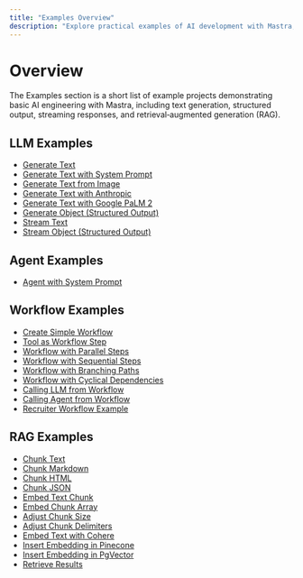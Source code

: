 ```yaml
---
title: "Examples Overview"
description: "Explore practical examples of AI development with Mastra, including text generation, RAG implementations, structured outputs, and multi-modal interactions. Learn how to build AI applications using OpenAI, Anthropic, and Google PaLM 2."
---
```


# Overview

The Examples section is a short list of example projects demonstrating basic AI engineering with Mastra, including text generation, structured output, streaming responses, and retrieval‐augmented generation (RAG).

## LLM Examples

- [Generate Text](../examples/llms/generate-text.mdx)
- [Generate Text with System Prompt](../examples/llms/generate-text-system-prompt.mdx)
- [Generate Text from Image](../examples/llms/generate-text-from-image.mdx)
- [Generate Text with Anthropic](../examples/llms/generate-text-with-claude.mdx)
- [Generate Text with Google PaLM 2](../examples/llms/generate-text-with-palm2.mdx)
- [Generate Object (Structured Output)](../examples/llms/generate-object-structured.mdx)
- [Stream Text](../examples/llms/stream-text.mdx)
- [Stream Object (Structured Output)](../examples/llms/stream-object-structured.mdx)

## Agent Examples

- [Agent with System Prompt](../examples/agents/agent-system-prompt.mdx)

## Workflow Examples

- [Create Simple Workflow](../examples/workflows/create-workflow.mdx)
- [Tool as Workflow Step](../examples/workflows/tool-as-workflow-step.mdx)
- [Workflow with Parallel Steps](../examples/workflows/workflow-with-parallel-steps.mdx)
- [Workflow with Sequential Steps](../examples/workflows/workflow-with-sequential-steps.mdx)
- [Workflow with Branching Paths](../examples/workflows/workflow-with-branching-paths.mdx)
- [Workflow with Cyclical Dependencies](../examples/workflows/workflow-with-cyclical-deps.mdx)
- [Calling LLM from Workflow](../examples/workflows/calling-llm-from-workflow.mdx)
- [Calling Agent from Workflow](../examples/workflows/calling-agent-from-workflow.mdx)
- [Recruiter Workflow Example](../examples/workflows/recruiter-workflow.mdx)

## RAG Examples

- [Chunk Text](../examples/rag/chunk-text.mdx)
- [Chunk Markdown](../examples/rag/chunk-markdown.mdx)
- [Chunk HTML](../examples/rag/chunk-html.mdx)
- [Chunk JSON](../examples/rag/chunk-json.mdx)
- [Embed Text Chunk](../examples/rag/embed-text-chunk.mdx)
- [Embed Chunk Array](../examples/rag/embed-chunk-array.mdx)
- [Adjust Chunk Size](../examples/rag/adjust-chunk-size.mdx)
- [Adjust Chunk Delimiters](../examples/rag/adjust-chunk-delimiters.mdx)
- [Embed Text with Cohere](../examples/rag/embed-text-with-cohere.mdx)
- [Insert Embedding in Pinecone](../examples/rag/insert-embedding-in-pinecone.mdx)
- [Insert Embedding in PgVector](../examples/rag/insert-embedding-in-pgvector.mdx)
- [Retrieve Results](../examples/rag/retrieve-results.mdx)